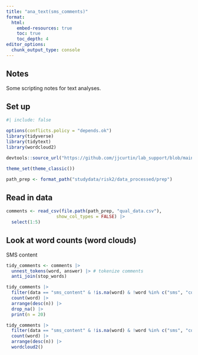 ```yaml
---
title: "ana_text(sms_comments)"
format:
  html:
    embed-resources: true
    toc: true
    toc_depth: 4
editor_options:
  chunk_output_type: console
---
```


## Notes

Some scripting notes for text analyses.

## Set up

```r
#| include: false

options(conflicts.policy = "depends.ok")
library(tidyverse) 
library(tidytext)
library(wordcloud2)

devtools::source_url("https://github.com/jjcurtin/lab_support/blob/main/format_path.R?raw=true")

theme_set(theme_classic())

path_prep <- format_path("studydata/risk2/data_processed/prep")
```

## Read in data

```r
comments <- read_csv(file.path(path_prep, "qual_data.csv"),
                   show_col_types = FALSE) |> 
  select(1:5)
```

## Look at word counts (word clouds)

SMS content
```r
tidy_comments <- comments |> 
  unnest_tokens(word, answer) |> # tokenize comments
  anti_join(stop_words)

tidy_comments |> 
  filter(data == "sms_content" & !is.na(word) & !word %in% c("sms", "content")) |> 
  count(word) |> 
  arrange(desc(n)) |> 
  drop_na() |>
  print(n = 20)
```

```r
tidy_comments |> 
  filter(data == "sms_content" & !is.na(word) & !word %in% c("sms", "content")) |> 
  count(word) |> 
  arrange(desc(n)) |>
  wordcloud2()
```

